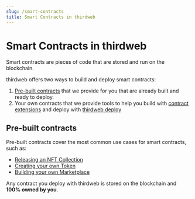```yaml
---
slug: /smart-contracts
title: Smart Contracts in thirdweb
---
```


# Smart Contracts in thirdweb

Smart contracts are pieces of code that are stored and run on the blockchain.

thirdweb offers two ways to build and deploy smart contracts:

1. [Pre-built contracts](/pre-built-contracts) that we provide for you that are already built and ready to deploy.
2. Your own contracts that we provide tools to help you build with [contract extensions](/thirdweb-deploy/contract-extensions)
   and deploy with [thirdweb deploy](/thirdweb-deploy)

## Pre-built contracts

Pre-built contracts cover the most common use cases for smart contracts, such as:

- [Releasing an NFT Collection](/pre-built-contracts/nft-drop)
- [Creating your own Token](/pre-built-contracts/token)
- [Building your own Marketplace](/pre-built-contracts/marketplace)

Any contract you deploy with thirdweb is stored on the blockchain and **100% owned by you**.

<!-- TODO: This should be here, but currently it's on pre-built contracts Overview page.

### Proxy Contract Architecture

Pre-built contracts you deploy with thirdweb are "proxy" contracts, which reduce the gas cost of deploying smart contracts by **~90%** for you.

This works by having our smart contracts run the underlying logic, and you only deploy the code that is unique to your contract.
This is possible since all of the contracts deployed using our pre-built contracts run the same logic for things
like minting, transferring, and burning tokens.

For _example_, your contract stores knowledge of its metadata and state, such as its name, and what NFTs have been minted so far.
However, for any logic (such as minting an NFT), it delegates this to our underlying smart contract to handle.

Our contracts are [open source](https://github.com/thirdweb-dev/contracts) and also publicly visible on the blockchain;
so you can always check the code to see how it works.

## Your Own "Custom" Contracts

We recognize that not all web3 problems can be solved by one of our pre-built contracts,
which is why we built tooling to help you create and deploy your own contracts, and
**still get all the benefits of the thirdweb dashboard and SDKs!**

We have two tools to help you build and deploy your own smart contracts:

1. [Contract Extensions (Solidity SDK)](/thirdweb-deploy/contract-extensions) enabling you to implement specific features to unlock full support for those features in the SDK and the dashboard.
2. [thirdweb deploy](/thirdweb-deploy) which allows you to deploy your own smart contracts using a CLI and the thirdweb dashboard (without any private keys)!

-->
